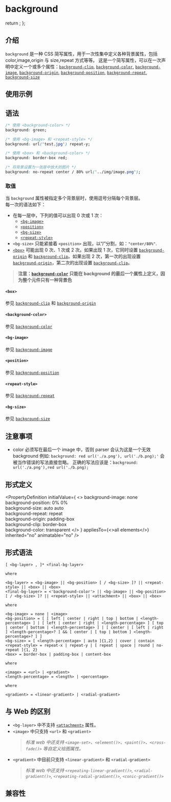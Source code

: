 # background

  return <a href={props.name}></a>;
};

## 介绍

`background` 是一种 CSS 简写属性，用于一次性集中定义各种背景属性，包括 color,image,origin 与 size,repeat 方式等等。
这是一个简写属性，可以在一次声明中定义一个或多个属性：[`background-clip`](./background-clip.mdx), [`background-color`](./background-color.mdx), [`background-image`](./background-image.mdx), [`background-origin`](./background-origin.mdx), [`background-position`](./background-position.mdx), [`background-repeat`](./background-repeat.mdx), [`background-size`](./background-size.mdx)

## 使用示例


<Go
  example="css-api"
  defaultFile="src/background/App.tsx"
  img="https://lf-lynx.tiktok-cdns.com/obj/lynx-artifacts-oss-sg/lynx-website/assets/doc/css/background.jpg"
  defaultEntryFile="dist/background.lynx.bundle"
  entry="src/background"
/>

## 语法

```css
/* 使用 <background-color> */
background: green;

/* 使用 <bg-image> 和 <repeat-style> */
background: url('test.jpg') repeat-y;

/* 使用 <box> 和 <background-color> */
background: border-box red;

/* 将背景设置为一张居中放大的图片 */
background: no-repeat center / 80% url('../img/image.png');
```

### 取值

当 `background` 属性被指定多个背景层时，使用逗号分隔每个背景层。<br />
每一次的语法如下：

- 在每一层中，下列的值可以出现 0 次或 1 次：
  - [`<bg-image>`](#bg-image)
  - [`<position>`](#position)
  - [`<bg-size>`](#bg-size)
  - [`<repeat-style>`](#repeat-style)
- `<bg-size>` 只能紧接着 `<position>` 出现，以“/”分割，如：`"center/80%"`.
- [`<box>`](#box) 可能出现 0 次、1 次或 2 次。如果出现 1 次，它同时设置 [`background-origin`](./background-origin.mdx) 和 [`background-clip`](./background-clip.mdx)。如果出现 2 次，第一次的出现设置 [`background-origin`](./background-origin.mdx)，第二次的出现设置 [`background-clip`](./background-clip.mdx)。

> **注意：[`background-color`](./background-color.mdx) 只能在 background 的最后一个属性上定义，因为整个元件只有一种背景色**

#### `<box>` <Anchor name="#box" />

参见 [`background-clip`](./background-clip.mdx) 和 [`background-origin`](./background-origin.mdx)

#### `<background-color>` <Anchor name="#background-color" />

参见 [`background-color`](./background-color.mdx)

#### `<bg-image>` <Anchor name="#bg-image" />

参见 [`background-image`](./background-image.mdx)

#### `<position>` <Anchor name="#position" />

参见 [`background-position`](./background-position.mdx)

#### `<repeat-style>` <Anchor name="#repeat-style" />

参见 [`background-repeat`](./background-repeat.mdx)

#### `<bg-size>` <Anchor name="#bg-size" />

参见 [`background-size`](./background-size.mdx)

## 注意事项

- color 必须写在最后一个 image 中，否则 parser 会认为这是一个无效 background
  例如: `background: red url('./a.png'), url('./b.png);'` 会被当作错误的写法直接忽略。
  正确的写法应该是：`background: url('./a.png'),red url('./b.png);`

## 形式定义


<PropertyDefinition
  initialValue={
    <>
      background-image: none
      <br />
      background-position: 0% 0%
      <br />
      background-size: auto auto
      <br />
      background-repeat: repeat
      <br />
      background-origin: padding-box
      <br />
      background-clip: border-box
      <br />
      background-color: transparent
    </>
  }
  appliesTo={<>all elements</>}
  inherited="no"
  animatable="no"
/>

## 形式语法

```
[ <bg-layer> , ]* <final-bg-layer>

where

<bg-layer> = <bg-image> || <bg-position> [ / <bg-size> ]? || <repeat-style> || <box> || <box>
<final-bg-layer> = <'background-color'> || <bg-image> || <bg-position> [ / <bg-size> ]? || <repeat-style> || <attachment> || <box> || <box>

where

<bg-image> = none | <image>
<bg-position> = [ [ left | center | right | top | bottom | <length-percentage> ] | [ left | center | right | <length-percentage> ] [ top | center | bottom | <length-percentage> ] | [ center | [ left | right ] <length-percentage>? ] && [ center | [ top | bottom ] <length-percentage>? ] ]
<bg-size> = [ <length-percentage> | auto ]{1,2} | cover | contain
<repeat-style> = repeat-x | repeat-y | [ repeat | space | round | no-repeat ]{1, 2}
<box> = border-box | padding-box | content-box

where

<image> = <url> | <gradient>
<length-percentage> = <length> | <percentage>

where

<gradient> = <linear-gradient> | <radial-gradient>

```

## 与 Web 的区别

- `<bg-layer>`
  中不支持 [`<attachment>`](https://developer.mozilla.org/zh-CN/docs/Web/CSS/background#attachment) 属性。<br/>
- `<image>`
  中只支持 `<url>` 和 `<gradient>`
  > _标准 web 中还支持 `<image-set>`、`<element()>`、`<paint()>`、`<cross-fade()>` 等自定义绘图属性。_<br/>
- `<gradient>`
  中目前只支持 `<linear-gradient>` 和 `<radial-gradient>`
  > _标准 web 中还支持 `<repeating-linear-gradient()>`, `<radial-gradient()>`, `<repeating-radial-gradient()>`, `<conic-gradient()>`_

## 兼容性


<LegacyCompatTable metadata="css/properties/background" />
